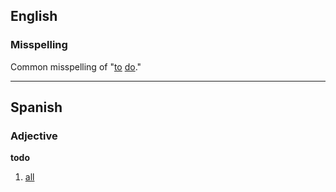 ==English==
===Misspelling===
Common misspelling of "[[to]] [[do]]."
----
==Spanish==
===Adjective===
'''todo'''

# [[all]]